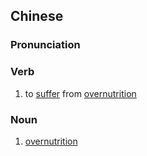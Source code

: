 {{also|营养过剩}}
==Chinese==
{{zh-forms|s=营养过剩|type=22}}

===Pronunciation===
{{zh-pron
|m=yíngyǎng guòshèng
|cat=v,n
}}

===Verb===
{{zh-verb}}

# to [[suffer]] from [[overnutrition]]

===Noun===
{{zh-noun}}

# [[overnutrition]]